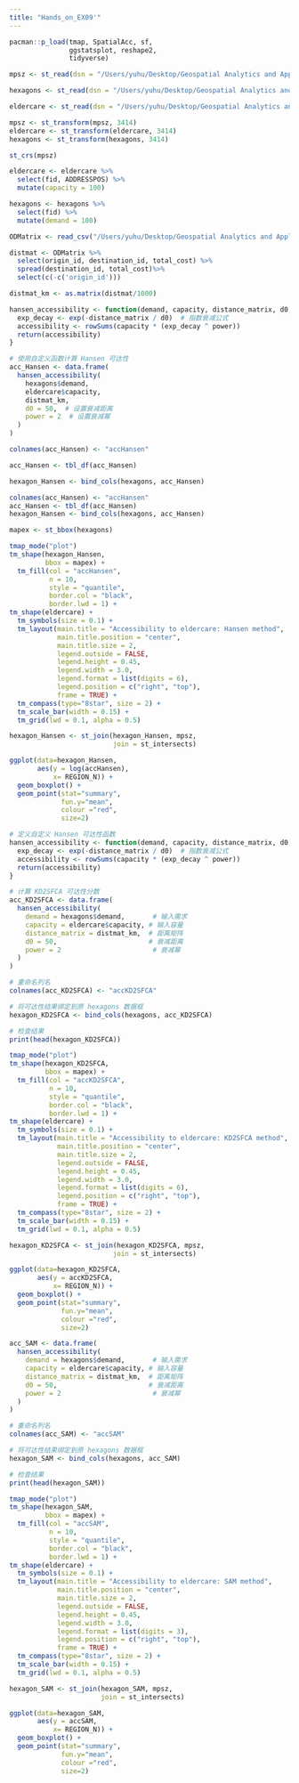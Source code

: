 ```yaml
---
title: "Hands_on_EX09'"
---
```


```r
pacman::p_load(tmap, SpatialAcc, sf, 
               ggstatsplot, reshape2,
               tidyverse)
```

```r
mpsz <- st_read(dsn = "/Users/yuhu/Desktop/Geospatial Analytics and Applications/Hands-on-EX09/data-3/geospatial", layer = "MP14_SUBZONE_NO_SEA_PL")
```

```r
hexagons <- st_read(dsn = "/Users/yuhu/Desktop/Geospatial Analytics and Applications/Hands-on-EX09/data-3/geospatial", layer = "hexagons") 
```

```r
eldercare <- st_read(dsn = "/Users/yuhu/Desktop/Geospatial Analytics and Applications/Hands-on-EX09/data-3/geospatial", layer = "ELDERCARE") 
```

```r
mpsz <- st_transform(mpsz, 3414)
eldercare <- st_transform(eldercare, 3414)
hexagons <- st_transform(hexagons, 3414)
```

```r
st_crs(mpsz)
```

```r
eldercare <- eldercare %>%
  select(fid, ADDRESSPOS) %>%
  mutate(capacity = 100)
```

```r
hexagons <- hexagons %>%
  select(fid) %>%
  mutate(demand = 100)
```

```r
ODMatrix <- read_csv("/Users/yuhu/Desktop/Geospatial Analytics and Applications/Hands-on-EX09/data-3/aspatial/OD_Matrix.csv", skip = 0)
```

```r
distmat <- ODMatrix %>%
  select(origin_id, destination_id, total_cost) %>%
  spread(destination_id, total_cost)%>%
  select(c(-c('origin_id')))
```

```r
distmat_km <- as.matrix(distmat/1000)
```

```r
hansen_accessibility <- function(demand, capacity, distance_matrix, d0, power) {
  exp_decay <- exp(-distance_matrix / d0)  # 指数衰减公式
  accessibility <- rowSums(capacity * (exp_decay ^ power))
  return(accessibility)
}

# 使用自定义函数计算 Hansen 可达性
acc_Hansen <- data.frame(
  hansen_accessibility(
    hexagons$demand,
    eldercare$capacity,
    distmat_km,
    d0 = 50,  # 设置衰减距离
    power = 2  # 设置衰减幂
  )
)
```


```r
colnames(acc_Hansen) <- "accHansen"
```


```r
acc_Hansen <- tbl_df(acc_Hansen)
```

```r
hexagon_Hansen <- bind_cols(hexagons, acc_Hansen)
```


```r
colnames(acc_Hansen) <- "accHansen"
acc_Hansen <- tbl_df(acc_Hansen)
hexagon_Hansen <- bind_cols(hexagons, acc_Hansen)
```

```r
mapex <- st_bbox(hexagons)
```

```r
tmap_mode("plot")
tm_shape(hexagon_Hansen,
         bbox = mapex) + 
  tm_fill(col = "accHansen",
          n = 10,
          style = "quantile",
          border.col = "black",
          border.lwd = 1) +
tm_shape(eldercare) +
  tm_symbols(size = 0.1) +
  tm_layout(main.title = "Accessibility to eldercare: Hansen method",
            main.title.position = "center",
            main.title.size = 2,
            legend.outside = FALSE,
            legend.height = 0.45, 
            legend.width = 3.0,
            legend.format = list(digits = 6),
            legend.position = c("right", "top"),
            frame = TRUE) +
  tm_compass(type="8star", size = 2) +
  tm_scale_bar(width = 0.15) +
  tm_grid(lwd = 0.1, alpha = 0.5)
```

```r
hexagon_Hansen <- st_join(hexagon_Hansen, mpsz, 
                          join = st_intersects)
```

```r
ggplot(data=hexagon_Hansen, 
       aes(y = log(accHansen), 
           x= REGION_N)) +
  geom_boxplot() +
  geom_point(stat="summary", 
             fun.y="mean", 
             colour ="red", 
             size=2)
```

```r
# 定义自定义 Hansen 可达性函数
hansen_accessibility <- function(demand, capacity, distance_matrix, d0, power) {
  exp_decay <- exp(-distance_matrix / d0)  # 指数衰减公式
  accessibility <- rowSums(capacity * (exp_decay ^ power))
  return(accessibility)
}

# 计算 KD2SFCA 可达性分数
acc_KD2SFCA <- data.frame(
  hansen_accessibility(
    demand = hexagons$demand,       # 输入需求
    capacity = eldercare$capacity, # 输入容量
    distance_matrix = distmat_km,  # 距离矩阵
    d0 = 50,                       # 衰减距离
    power = 2                       # 衰减幂
  )
)

# 重命名列名
colnames(acc_KD2SFCA) <- "accKD2SFCA"

# 将可达性结果绑定到原 hexagons 数据框
hexagon_KD2SFCA <- bind_cols(hexagons, acc_KD2SFCA)

# 检查结果
print(head(hexagon_KD2SFCA))

```

```r
tmap_mode("plot")
tm_shape(hexagon_KD2SFCA,
         bbox = mapex) + 
  tm_fill(col = "accKD2SFCA",
          n = 10,
          style = "quantile",
          border.col = "black",
          border.lwd = 1) +
tm_shape(eldercare) +
  tm_symbols(size = 0.1) +
  tm_layout(main.title = "Accessibility to eldercare: KD2SFCA method",
            main.title.position = "center",
            main.title.size = 2,
            legend.outside = FALSE,
            legend.height = 0.45, 
            legend.width = 3.0,
            legend.format = list(digits = 6),
            legend.position = c("right", "top"),
            frame = TRUE) +
  tm_compass(type="8star", size = 2) +
  tm_scale_bar(width = 0.15) +
  tm_grid(lwd = 0.1, alpha = 0.5)
```

```r
hexagon_KD2SFCA <- st_join(hexagon_KD2SFCA, mpsz, 
                          join = st_intersects)
```

```r
ggplot(data=hexagon_KD2SFCA, 
       aes(y = accKD2SFCA, 
           x= REGION_N)) +
  geom_boxplot() +
  geom_point(stat="summary", 
             fun.y="mean", 
             colour ="red", 
             size=2)
```

```r
acc_SAM <- data.frame(
  hansen_accessibility(
    demand = hexagons$demand,       # 输入需求
    capacity = eldercare$capacity, # 输入容量
    distance_matrix = distmat_km,  # 距离矩阵
    d0 = 50,                       # 衰减距离
    power = 2                       # 衰减幂
  )
)

# 重命名列名
colnames(acc_SAM) <- "accSAM"

# 将可达性结果绑定到原 hexagons 数据框
hexagon_SAM <- bind_cols(hexagons, acc_SAM)

# 检查结果
print(head(hexagon_SAM))

```

```r
tmap_mode("plot")
tm_shape(hexagon_SAM,
         bbox = mapex) + 
  tm_fill(col = "accSAM",
          n = 10,
          style = "quantile",
          border.col = "black",
          border.lwd = 1) +
tm_shape(eldercare) +
  tm_symbols(size = 0.1) +
  tm_layout(main.title = "Accessibility to eldercare: SAM method",
            main.title.position = "center",
            main.title.size = 2,
            legend.outside = FALSE,
            legend.height = 0.45, 
            legend.width = 3.0,
            legend.format = list(digits = 3),
            legend.position = c("right", "top"),
            frame = TRUE) +
  tm_compass(type="8star", size = 2) +
  tm_scale_bar(width = 0.15) +
  tm_grid(lwd = 0.1, alpha = 0.5)
```


```r
hexagon_SAM <- st_join(hexagon_SAM, mpsz, 
                       join = st_intersects)
```

```r
ggplot(data=hexagon_SAM, 
       aes(y = accSAM, 
           x= REGION_N)) +
  geom_boxplot() +
  geom_point(stat="summary", 
             fun.y="mean", 
             colour ="red", 
             size=2)
```
